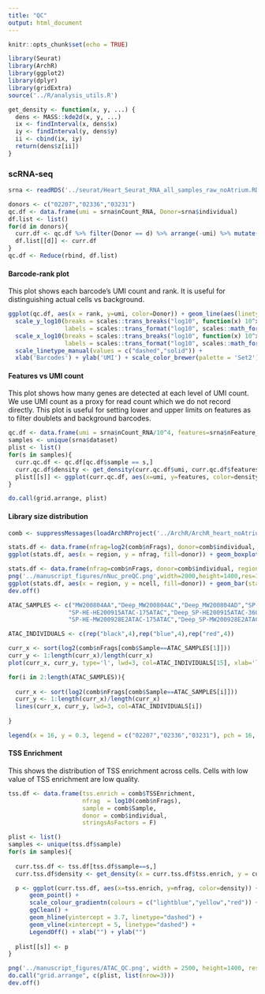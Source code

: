 ```yaml
---
title: "QC"
output: html_document
---
```


```r
knitr::opts_chunk$set(echo = TRUE)

library(Seurat)
library(ArchR)
library(ggplot2)
library(dplyr)
library(gridExtra)
source('../R/analysis_utils.R')
```

```r
get_density <- function(x, y, ...) {
  dens <- MASS::kde2d(x, y, ...)
  ix <- findInterval(x, dens$x)
  iy <- findInterval(y, dens$y)
  ii <- cbind(ix, iy)
  return(dens$z[ii])
}
```


### scRNA-seq

```r
srna <- readRDS('../seurat/Heart_Seurat_RNA_all_samples_raw_noAtrium.RDS')
```

```r
donors <- c("02207","02336","03231")
qc.df <- data.frame(umi = srna$nCount_RNA, Donor=srna$individual)
df.list <- list()
for(d in donors){
  curr.df <- qc.df %>% filter(Donor == d) %>% arrange(-umi) %>% mutate(rank = 1:nrow(.)) %>% mutate(Type=ifelse(umi > 1000, 'Cell','Background'))
  df.list[[d]] <- curr.df
}
qc.df <- Reduce(rbind, df.list)

```

#### Barcode-rank plot

This plot shows each barcode's UMI count and rank. It is useful for distinguishing actual cells vs background.

```r
ggplot(qc.df, aes(x = rank, y=umi, color=Donor)) + geom_line(aes(linetype = Type)) + ggClean() +
  scale_y_log10(breaks = scales::trans_breaks("log10", function(x) 10^x),
                labels = scales::trans_format("log10", scales::math_format(10^.x))) +
  scale_x_log10(breaks = scales::trans_breaks("log10", function(x) 10^x),
                labels = scales::trans_format("log10", scales::math_format(10^.x))) +
  scale_linetype_manual(values = c("dashed","solid")) + 
  xlab('Barcodes') + ylab('UMI') + scale_color_brewer(palette = 'Set2')

```

#### Features vs UMI count

This plot shows how many genes are detected at each level of UMI count. We use UMI count as a proxy for read count which we do not record directly. This plot is useful for setting lower and upper limits on features as to filter doublets and background barcodes. 

```r
qc.df <- data.frame(umi = srna$nCount_RNA/10^4, features=srna$nFeature_RNA/1000, sample=srna$dataset, stringsAsFactors = F)
samples <- unique(srna$dataset)
plist <- list()
for(s in samples){
  curr.qc.df <- qc.df[qc.df$sample == s,]
  curr.qc.df$density <- get_density(curr.qc.df$umi, curr.qc.df$features, n = 100)
  plist[[s]] <- ggplot(curr.qc.df, aes(x=umi, y=features, color=density)) + geom_point(alpha=0.5) + ggClean() + xlab("") + ylab("") + scale_colour_gradientn(colours = c("lightblue","yellow","red")) + LegendOff() + geom_hline(yintercept = 0.1, linetype="dashed") + geom_vline(xintercept = 1, linetype="dashed")
}
```

```r
do.call(grid.arrange, plist)
```


#### Library size distribution

```r
comb <- suppressMessages(loadArchRProject('../ArchR/ArchR_heart_noAtrium_raw/', showLogo = F))
```

```r
stats.df <- data.frame(nfrag=log2(comb$nFrags), donor=comb$individual, region=comb$regions)
ggplot(stats.df, aes(x = region, y = nfrag, fill=donor)) + geom_boxplot() + ggClean(rotate_axis = T) + ylab("Fragments") + xlab("")
```

```r
stats.df <- data.frame(nfrag=comb$nFrags, donor=comb$individual, region=comb$regions) %>% group_by(region, donor) %>% summarise(ncell=n())
png('../manuscript_figures/nNuc_preQC.png',width=2000,height=1400,res=300)
ggplot(stats.df, aes(x = region, y = ncell, fill=donor)) + geom_bar(stat="identity", position="dodge") + ggClean(rotate_axis = T) + ylab("Number of Nuclei") + xlab("") + scale_fill_brewer(palette = "Set2") + LegendOff()
dev.off()
```



```r
ATAC_SAMPLES <- c("MW200804AA","Deep_MW200804AC","Deep_MW200804AD","SP-HE-MW200928E1ATAC-413ATAC",
                 "SP-HE-HE200915ATAC-175ATAC","Deep_SP-HE200915ATAC-360ATAC","Deep_SP-HE200915ATAC-397ATAC","SP-HE-MW200928E1ATAC-398ATAC",
                 "SP-HE-MW200928E2ATAC-175ATAC","Deep_SP-MW200928E2ATAC-367ATAC","Deep_SP-MW200928E2ATAC-407ATAC","SP-HE-MW200928E1ATAC-408ATAC")

ATAC_INDIVIDUALS <- c(rep("black",4),rep("blue",4),rep("red",4))

curr_x <- sort(log2(comb$nFrags[comb$Sample==ATAC_SAMPLES[1]]))
curr_y <- 1:length(curr_x)/length(curr_x)
plot(curr_x, curr_y, type='l', lwd=3, col=ATAC_INDIVIDUALS[15], xlab='log2 nFrags', ylab='CDF', xlim=c(11, 17))

for(i in 2:length(ATAC_SAMPLES)){
  
  curr_x <- sort(log2(comb$nFrags[comb$Sample==ATAC_SAMPLES[i]]))
  curr_y <- 1:length(curr_x)/length(curr_x)
  lines(curr_x, curr_y, lwd=3, col=ATAC_INDIVIDUALS[i])
  
}

legend(x = 16, y = 0.3, legend = c("02207","02336","03231"), pch = 16, col=c("black","blue","red"), bty = "n")
```


#### TSS Enrichment

This shows the distribution of TSS enrichment across cells. Cells with low value of TSS enrichment are low quality. 

```r
tss.df <- data.frame(tss.enrich = comb$TSSEnrichment,
                     nfrag  = log10(comb$nFrags), 
                     sample = comb$Sample, 
                     donor = comb$individual,
                     stringsAsFactors = F)
```


```r
plist <- list()
samples <- unique(tss.df$sample)
for(s in samples){
  
  curr.tss.df <- tss.df[tss.df$sample==s,]
  curr.tss.df$density <- get_density(x = curr.tss.df$tss.enrich, y = curr.tss.df$nfrag, n = 50)

  p <- ggplot(curr.tss.df, aes(x=tss.enrich, y=nfrag, color=density)) + 
      geom_point() +
      scale_colour_gradientn(colours = c("lightblue","yellow","red")) + 
      ggClean() + 
      geom_hline(yintercept = 3.7, linetype="dashed") + 
      geom_vline(xintercept = 5, linetype="dashed") + 
      LegendOff() + xlab("") + ylab("")
  
  plist[[s]] <- p
}
```

```r
png('../manuscript_figures/ATAC_QC.png', width = 2500, height=1400, res = 300)
do.call("grid.arrange", c(plist, list(nrow=3)))
dev.off()
```




